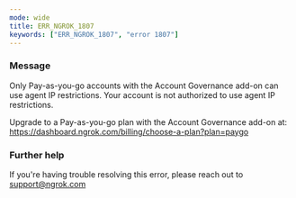 ```yaml
---
mode: wide
title: ERR_NGROK_1807
keywords: ["ERR_NGROK_1807", "error 1807"]
---
```


### Message

Only Pay-as-you-go accounts with the Account Governance add-on can use agent IP restrictions.
Your account is not authorized to use agent IP restrictions.

Upgrade to a Pay-as-you-go plan with the Account Governance add-on at: https://dashboard.ngrok.com/billing/choose-a-plan?plan=paygo

### Further help

If you're having trouble resolving this error, please reach out to [support@ngrok.com](mailto:support@ngrok.com?subject=Help%20with%20ERR_NGROK_1807)
